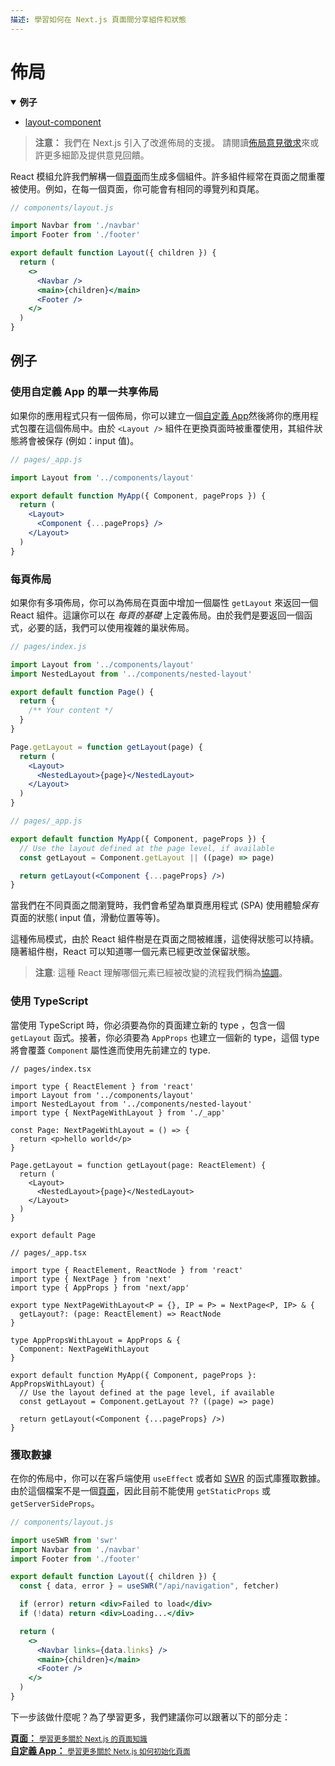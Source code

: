 ```yaml
---
描述: 學習如何在 Next.js 頁面間分享組件和狀態
---
```


# 佈局

<details open>
  <summary>
    <b>例子</b>
  </summary>
  <ul>
    <li>
      <a href="https://github.com/vercel/next.js/tree/canary/examples/layout-component">
        layout-component
      </a>
    </li>
  </ul>
</details>

> **注意：** 我們在 Next.js 引入了改進佈局的支援。 請閱讀[佈局意見徵求](https://nextjs.org/blog/layouts-rfc)來或許更多細節及提供意見回饋。


React 模組允許我們解構一個[頁面](/docs/basic-features/pages.md)而生成多個組件。許多組件經常在頁面之間重覆被使用。例如，在每一個頁面，你可能會有相同的導覽列和頁尾。

```jsx
// components/layout.js

import Navbar from './navbar'
import Footer from './footer'

export default function Layout({ children }) {
  return (
    <>
      <Navbar />
      <main>{children}</main>
      <Footer />
    </>
  )
}
```

## 例子

### 使用自定義 App 的單一共享佈局

如果你的應用程式只有一個佈局，你可以建立一個[自定義 App](/docs/advanced-features/custom-app.md)然後將你的應用程式包覆在這個佈局中。由於 `<Layout />` 組件在更換頁面時被重覆使用，其組件狀態將會被保存 (例如：input 值)。

```jsx
// pages/_app.js

import Layout from '../components/layout'

export default function MyApp({ Component, pageProps }) {
  return (
    <Layout>
      <Component {...pageProps} />
    </Layout>
  )
}
```

### 每頁佈局

如果你有多項佈局，你可以為佈局在頁面中增加一個屬性 `getLayout` 來返回一個 React 組件。這讓你可以在 _每頁的基礎_ 上定義佈局。由於我們是要返回一個函式，必要的話，我們可以使用複雜的巢狀佈局。

```jsx
// pages/index.js

import Layout from '../components/layout'
import NestedLayout from '../components/nested-layout'

export default function Page() {
  return {
    /** Your content */
  }
}

Page.getLayout = function getLayout(page) {
  return (
    <Layout>
      <NestedLayout>{page}</NestedLayout>
    </Layout>
  )
}
```

```jsx
// pages/_app.js

export default function MyApp({ Component, pageProps }) {
  // Use the layout defined at the page level, if available
  const getLayout = Component.getLayout || ((page) => page)

  return getLayout(<Component {...pageProps} />)
}
```

當我們在不同頁面之間瀏覽時，我們會希望為單頁應用程式 (SPA) 使用體驗*保有*頁面的狀態( input 值，滑動位置等等)。


這種佈局模式，由於 React 組件樹是在頁面之間被維護，這使得狀態可以持續。隨著組件樹，React 可以知道哪一個元素已經更改並保留狀態。

> **注意**: 這種 React 理解哪個元素已經被改變的流程我們稱為[協調](https://reactjs.org/docs/reconciliation.html)。

### 使用 TypeScript
當使用 TypeScript 時，你必須要為你的頁面建立新的 type ，包含一個 `getLayout` 函式。接著，你必須要為 `AppProps` 也建立一個新的 type，這個 type 將會覆蓋 `Component` 屬性進而使用先前建立的 type.

```tsx
// pages/index.tsx

import type { ReactElement } from 'react'
import Layout from '../components/layout'
import NestedLayout from '../components/nested-layout'
import type { NextPageWithLayout } from './_app'

const Page: NextPageWithLayout = () => {
  return <p>hello world</p>
}

Page.getLayout = function getLayout(page: ReactElement) {
  return (
    <Layout>
      <NestedLayout>{page}</NestedLayout>
    </Layout>
  )
}

export default Page
```

```tsx
// pages/_app.tsx

import type { ReactElement, ReactNode } from 'react'
import type { NextPage } from 'next'
import type { AppProps } from 'next/app'

export type NextPageWithLayout<P = {}, IP = P> = NextPage<P, IP> & {
  getLayout?: (page: ReactElement) => ReactNode
}

type AppPropsWithLayout = AppProps & {
  Component: NextPageWithLayout
}

export default function MyApp({ Component, pageProps }: AppPropsWithLayout) {
  // Use the layout defined at the page level, if available
  const getLayout = Component.getLayout ?? ((page) => page)

  return getLayout(<Component {...pageProps} />)
}
```

### 獲取數據

在你的佈局中，你可以在客戶端使用 `useEffect` 或者如 [SWR](https://swr.vercel.app/) 的函式庫獲取數據。由於這個檔案不是一個[頁面](/docs/basic-features/pages.md)，因此目前不能使用 `getStaticProps` 或 `getServerSideProps`。

```jsx
// components/layout.js

import useSWR from 'swr'
import Navbar from './navbar'
import Footer from './footer'

export default function Layout({ children }) {
  const { data, error } = useSWR("/api/navigation", fetcher)

  if (error) return <div>Failed to load</div>
  if (!data) return <div>Loading...</div>

  return (
    <>
      <Navbar links={data.links} />
      <main>{children}</main>
      <Footer />
    </>
  )
}
```

下一步該做什麼呢？為了學習更多，我們建議你可以跟著以下的部分走：

<div className="card">
  <a href="/docs/basic-features/pages.md">
    <b>頁面：</b>
    <small>學習更多關於 Next.js 的頁面知識</small>
  </a>
</div>

<div className="card">
  <a href="/docs/advanced-features/custom-app.md">
    <b>自定義 App：</b>
    <small>學習更多關於 Netx.js 如何初始化頁面</small>
  </a>
</div>


